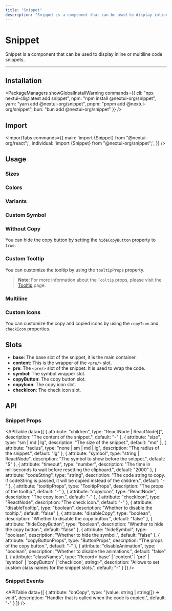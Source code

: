 ```yaml
---
title: "Snippet"
description: "Snippet is a component that can be used to display inline or multiline code snippets."
---
```



# Snippet

Snippet is a component that can be used to display inline or multiline code snippets.

<ComponentLinks component="snippet" />

---

<CarbonAd/>

## Installation

<PackageManagers
  showGlobalInstallWarning
  commands={{
    cli: "npx nextui-cli@latest add snippet",
    npm: "npm install @nextui-org/snippet",
    yarn: "yarn add @nextui-org/snippet",
    pnpm: "pnpm add @nextui-org/snippet",
    bun: "bun add @nextui-org/snippet"
  }}
/>


## Import

<ImportTabs
  commands={{
    main: 'import {Snippet} from "@nextui-org/react";',
    individual: 'import {Snippet} from "@nextui-org/snippet";',
  }}
/>

## Usage

<CodeDemo title="Snippet" files={snippetContent.usage} />

### Sizes

<CodeDemo title="Sizes" files={snippetContent.sizes} />

### Colors

<CodeDemo title="Colors" files={snippetContent.colors} />

### Variants

<CodeDemo title="Variants" files={snippetContent.variants} />

### Custom Symbol

<CodeDemo title="Custom Symbol" files={snippetContent.symbol} />

### Without Copy

You can hide the copy button by setting the `hideCopyButton` property to `true`.

<CodeDemo title="Without Copy" files={snippetContent.withoutCopy} />

### Custom Tooltip

You can customize the tooltip by using the `tooltipProps` property.

<CodeDemo title="Custom Tooltip" highlightedLines="7-10" files={snippetContent.customTooltip} />

> **Note**: For more information about the `Tooltip` props, please visit the [Tooltip](/docs/components/tooltip) page.

### Multiline

<CodeDemo title="Multiline" files={snippetContent.multiline} />

### Custom Icons

You can customize the copy and copied icons by using the `copyIcon` and `checkIcon` properties.

<CodeDemo title="Custom Icons" highlightedLines="9-10" files={snippetContent.customIcons} />

## Slots

- **base**: The base slot of the snippet, it is the main container.
- **content**: This is the wrapper of the `<pre/>` slot.
- **pre**: The `<pre/>` slot of the snippet. It is used to wrap the code.
- **symbol**: The symbol wrapper slot.
- **copyButton**: The copy button slot.
- **copyIcon**: The copy icon slot.
- **checkIcon**: The check icon slot.

<Spacer y={4} />

## API

### Snippet Props

<APITable
  data={[
    {
      attribute: "children",
      type: "ReactNode | ReactNode[]",
      description: "The content of the snippet.",
      default: "-"
    },
    {
      attribute: "size", 
      type: "sm | md | lg",
      description: "The size of the snippet.",
      default: "md"
    },
    {
      attribute: "radius",
      type: "none | sm | md | lg",
      description: "The radius of the snippet.",
      default: "lg"
    },
    {
      attribute: "symbol",
      type: "string | ReactNode",
      description: "The symbol to show before the snippet.",
      default: "$"
    },
    {
      attribute: "timeout",
      type: "number",
      description: "The time in milliseconds to wait before resetting the clipboard.",
      default: "2000"
    },
    {
      attribute: "codeString",
      type: "string",
      description: "The code string to copy. if codeString is passed, it will be copied instead of the children.",
      default: "-"
    },
    {
      attribute: "tooltipProps",
      type: "TooltipProps",
      description: "The props of the tooltip.",
      default: "-"
    },
    {
      attribute: "copyIcon",
      type: "ReactNode",
      description: "The copy icon.",
      default: "-"
    },
    {
      attribute: "checkIcon",
      type: "ReactNode", 
      description: "The check icon.",
      default: "-"
    },
    {
      attribute: "disableTooltip",
      type: "boolean",
      description: "Whether to disable the tooltip.",
      default: "false"
    },
    {
      attribute: "disableCopy",
      type: "boolean",
      description: "Whether to disable the copy button.",
      default: "false"
    },
    {
      attribute: "hideCopyButton",
      type: "boolean",
      description: "Whether to hide the copy button.",
      default: "false"
    },
    {
      attribute: "hideSymbol",
      type: "boolean",
      description: "Whether to hide the symbol.",
      default: "false"
    },
    {
      attribute: "copyButtonProps",
      type: "ButtonProps",
      description: "The props of the copy button.",
      default: "-"
    },
    {
      attribute: "disableAnimation",
      type: "boolean",
      description: "Whether to disable the animations.",
      default: "false"
    },
    {
      attribute: "classNames",
      type: "Record<'base' | 'content' | 'pre' | 'symbol' | 'copyButton' | 'checkIcon', string>",
      description: "Allows to set custom class names for the snippet slots.",
      default: "-"
    }
  ]}
/>

### Snippet Events

<APITable
  data={[
    {
      attribute: "onCopy",
      type: "(value: string | string[]) => void",
      description: "Handler that is called when the code is copied.",
      default: "-"
    }
  ]}
/>
